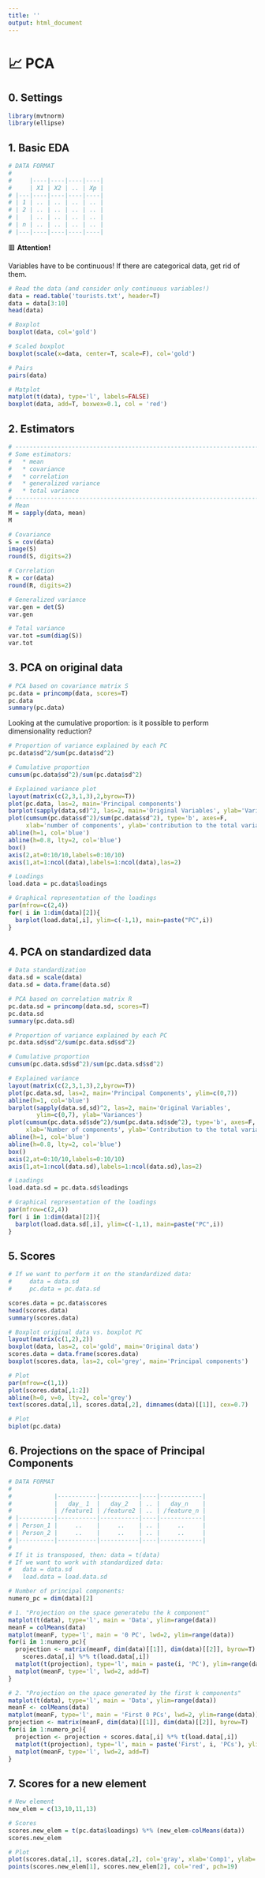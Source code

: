 ```yaml
---
title: ''
output: html_document
---
```


# 📈 **PCA**
## **0.** Settings
```r
library(mvtnorm)
library(ellipse)
```

## **1.** Basic EDA
```r
# DATA FORMAT
#
#     |----|----|----|----|
#     | X1 | X2 | .. | Xp |
# |---|----|----|----|----|
# | 1 | .. | .. | .. | .. |
# | 2 | .. | .. | .. | .. |
# |   | .. | .. | .. | .. |
# | n | .. | .. | .. | .. |
# |---|----|----|----|----|
```

🟥 **Attention!**

Variables have to be continuous! If there are categorical data, get rid of them.


```r
# Read the data (and consider only continuous variables!)
data = read.table('tourists.txt', header=T)
data = data[3:10]
head(data)

# Boxplot
boxplot(data, col='gold')

# Scaled boxplot
boxplot(scale(x=data, center=T, scale=F), col='gold')

# Pairs
pairs(data)

# Matplot
matplot(t(data), type='l', labels=FALSE)
boxplot(data, add=T, boxwex=0.1, col = 'red')
```

## **2.** Estimators
```r
# ------------------------------------------------------------------------------------
# Some estimators:
#   * mean
#   * covariance
#   * correlation
#   * generalized variance
#   * total variance
# ------------------------------------------------------------------------------------
# Mean
M = sapply(data, mean)
M

# Covariance
S = cov(data)
image(S)
round(S, digits=2)

# Correlation
R = cor(data)
round(R, digits=2)

# Generalized variance
var.gen = det(S)
var.gen

# Total variance
var.tot =sum(diag(S))
var.tot
```

## **3.** PCA on original data
```r
# PCA based on covariance matrix S
pc.data = princomp(data, scores=T)
pc.data
summary(pc.data)
```
Looking at the cumulative proportion: is it possible to perform dimensionality reduction?

```r
# Proportion of variance explained by each PC
pc.data$sd^2/sum(pc.data$sd^2)

# Cumulative proportion
cumsum(pc.data$sd^2)/sum(pc.data$sd^2)

# Explained variance plot
layout(matrix(c(2,3,1,3),2,byrow=T))
plot(pc.data, las=2, main='Principal components')
barplot(sapply(data,sd)^2, las=2, main='Original Variables', ylab='Variances')
plot(cumsum(pc.data$sd^2)/sum(pc.data$sd^2), type='b', axes=F,
     xlab='number of components', ylab='contribution to the total variance', ylim=c(0,1))
abline(h=1, col='blue')
abline(h=0.8, lty=2, col='blue')
box()
axis(2,at=0:10/10,labels=0:10/10)
axis(1,at=1:ncol(data),labels=1:ncol(data),las=2)

# Loadings
load.data = pc.data$loadings

# Graphical representation of the loadings
par(mfrow=c(2,4))
for( i in 1:dim(data)[2]){
  barplot(load.data[,i], ylim=c(-1,1), main=paste("PC",i))
}
```

## **4.** PCA on standardized data
```r
# Data standardization
data.sd = scale(data)
data.sd = data.frame(data.sd)

# PCA based on correlation matrix R
pc.data.sd = princomp(data.sd, scores=T)
pc.data.sd
summary(pc.data.sd)

# Proportion of variance explained by each PC
pc.data.sd$sd^2/sum(pc.data.sd$sd^2)

# Cumulative proportion
cumsum(pc.data.sd$sd^2)/sum(pc.data.sd$sd^2)

# Explained variance
layout(matrix(c(2,3,1,3),2,byrow=T))
plot(pc.data.sd, las=2, main='Principal Components', ylim=c(0,7))
abline(h=1, col='blue')
barplot(sapply(data.sd,sd)^2, las=2, main='Original Variables',
        ylim=c(0,7), ylab='Variances')
plot(cumsum(pc.data.sd$sde^2)/sum(pc.data.sd$sde^2), type='b', axes=F,
     xlab='Number of components', ylab='Contribution to the total variance', ylim=c(0,1))
abline(h=1, col='blue')
abline(h=0.8, lty=2, col='blue')
box()
axis(2,at=0:10/10,labels=0:10/10)
axis(1,at=1:ncol(data.sd),labels=1:ncol(data.sd),las=2)

# Loadings
load.data.sd = pc.data.sd$loadings

# Graphical representation of the loadings
par(mfrow=c(2,4))
for( i in 1:dim(data)[2]){
  barplot(load.data.sd[,i], ylim=c(-1,1), main=paste("PC",i))
}
```

## **5.** Scores
```r
# If we want to perform it on the standardized data:
#     data = data.sd
#     pc.data = pc.data.sd

scores.data = pc.data$scores
head(scores.data)
summary(scores.data)

# Boxplot original data vs. boxplot PC
layout(matrix(c(1,2),2))
boxplot(data, las=2, col='gold', main='Original data')
scores.data = data.frame(scores.data)
boxplot(scores.data, las=2, col='grey', main='Principal components')

# Plot
par(mfrow=c(1,1))
plot(scores.data[,1:2])
abline(h=0, v=0, lty=2, col='grey')
text(scores.data[,1], scores.data[,2], dimnames(data)[[1]], cex=0.7)

# Plot
biplot(pc.data)
```

## **6.** Projections on the space of Principal Components
```r
# DATA FORMAT
#
#            |-----------|-----------|----|------------|
#            |   day_ 1  |   day_2   | .. |   day_n    |
#            | /feature1 | /feature2 | .. | /feature_n |
# |----------|-----------|-----------|----|------------|
# | Person_1 |     ..    |     ..    | .. |     ..     |
# | Person_2 |     ..    |     ..    | .. |     ..     |
# |----------|-----------|-----------|----|------------|
#
# If it is transposed, then: data = t(data)
# If we want to work with standardized data:
#   data = data.sd
#   load.data = load.data.sd
```

```r
# Number of principal components:
numero_pc = dim(data)[2]

# 1. "Projection on the space generatebu the k component"
matplot(t(data), type='l', main = 'Data', ylim=range(data))
meanF = colMeans(data)
matplot(meanF, type='l', main = '0 PC', lwd=2, ylim=range(data))
for(i in 1:numero_pc){
  projection <- matrix(meanF, dim(data)[[1]], dim(data)[[2]], byrow=T) +
    scores.data[,i] %*% t(load.data[,i])
  matplot(t(projection), type='l', main = paste(i, 'PC'), ylim=range(data))
  matplot(meanF, type='l', lwd=2, add=T)
}

# 2. "Projection on the space generated by the first k components"
matplot(t(data), type='l', main = 'Data', ylim=range(data))
meanF <- colMeans(data)
matplot(meanF, type='l', main = 'First 0 PCs', lwd=2, ylim=range(data))
projection <- matrix(meanF, dim(data)[[1]], dim(data)[[2]], byrow=T)
for(i in 1:numero_pc){
  projection <- projection + scores.data[,i] %*% t(load.data[,i])
  matplot(t(projection), type='l', main = paste('First', i, 'PCs'), ylim=range(data))
  matplot(meanF, type='l', lwd=2, add=T)
}
```

## **7.** Scores for a new element
```r
# New element
new_elem = c(13,10,11,13)

# Scores
scores.new_elem = t(pc.data$loadings) %*% (new_elem-colMeans(data))
scores.new_elem

# Plot
plot(scores.data[,1], scores.data[,2], col='gray', xlab='Comp1', ylab='Comp2', pch=19)
points(scores.new_elem[1], scores.new_elem[2], col='red', pch=19)
```
